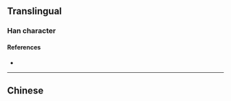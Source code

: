 {{character info}}
==Translingual==

===Han character===
{{Han char|rn=12|rad=八|as=05|sn=7|four=|canj=HAC|ids=⿱白八}}

====References====
* {{Han ref|kx=0127.160|hdz=10244.070|uh=34B5|ud=13493}}

----

==Chinese==
{{zh-see|貌|v}}